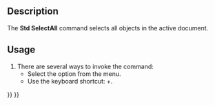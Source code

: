 <languages/>

{{Docnav
|[[Std_BoxElementSelection|BoxElementSelection]]
|[[Std_Delete|Delete]]
|[[Std_Edit_Menu|Std Edit Menu]]
|IconL=Std_BoxElementSelection.svg
|IconR=Std_Delete.svg
|IconC=Freecad.svg
}}

{{GuiCommand
|Name=Std SelectAll
|MenuLocation=Edit → Select All
|Workbenches=All
|Shortcut={{KEY|Ctrl}}+{{KEY|A}}
|SeeAlso=[[Std_BoxSelection|Std BoxSelection]], [[Std_BoxElementSelection|Std BoxElementSelection]]
}}

==Description==

The '''Std SelectAll''' command selects all objects in the active document.

==Usage==

# There are several ways to invoke the command:
#* Select the {{MenuCommand|Edit → [[Image:Std_SelectAll.svg|16px]] Select All}} option from the menu.
#* Use the keyboard shortcut: {{KEY|Ctrl}}+{{KEY|A}}.


{{Docnav
|[[Std_BoxElementSelection|BoxElementSelection]]
|[[Std_Delete|Delete]]
|[[Std_Edit_Menu|Std Edit Menu]]
|IconL=Std_BoxElementSelection.svg
|IconR=Std_Delete.svg
|IconC=Freecad.svg
}}

{{Std_Base_navi{{#translation:}}}}
{{Userdocnavi{{#translation:}}}}